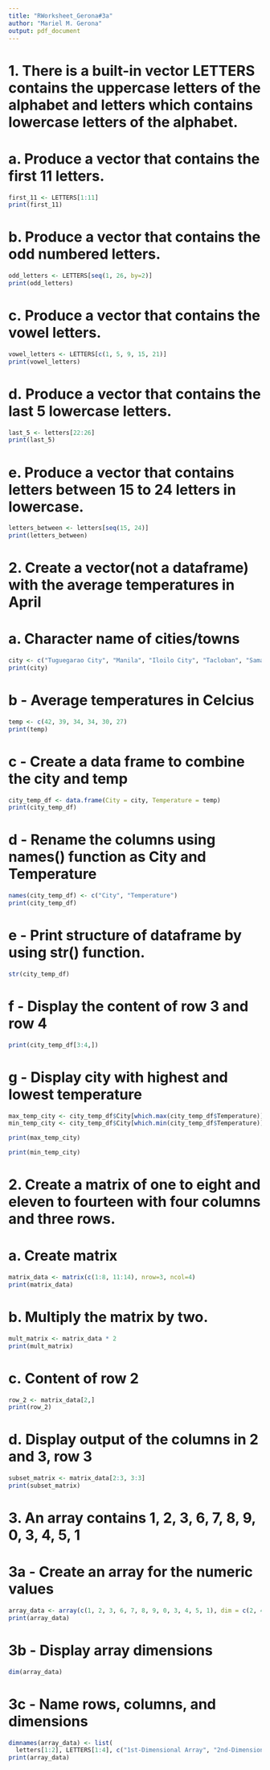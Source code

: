 ```yaml
---
title: "RWorksheet_Gerona#3a"
author: "Mariel M. Gerona"
output: pdf_document
---
```


# 1. There is a built-in vector LETTERS contains the uppercase letters of the alphabet and letters which contains lowercase letters of the alphabet.

# a. Produce a vector that contains the first 11 letters.
```r
first_11 <- LETTERS[1:11]
print(first_11)
```


# b. Produce a vector that contains the odd numbered letters.
```r
odd_letters <- LETTERS[seq(1, 26, by=2)]
print(odd_letters)

```

# c. Produce a vector that contains the vowel letters.
```r
vowel_letters <- LETTERS[c(1, 5, 9, 15, 21)]
print(vowel_letters)
```

 
# d. Produce a vector that contains the last 5 lowercase letters.
```r
last_5 <- letters[22:26]
print(last_5)
```

 
# e. Produce a vector that contains letters between 15 to 24 letters in lowercase.
```r
letters_between <- letters[seq(15, 24)]
print(letters_between)
```



# 2. Create a vector(not a dataframe) with the average temperatures in April

# a. Character name of cities/towns
```r
city <- c("Tuguegarao City", "Manila", "Iloilo City", "Tacloban", "Samal Island", "Davao City")
print(city)
```


# b - Average temperatures in Celcius
```r
temp <- c(42, 39, 34, 34, 30, 27)
print(temp)
```


# c - Create a data frame to combine the city and temp
```r
city_temp_df <- data.frame(City = city, Temperature = temp)
print(city_temp_df)

```

# d - Rename the columns using names() function as City and Temperature 
```r
names(city_temp_df) <- c("City", "Temperature")
print(city_temp_df)

```

# e - Print structure of dataframe by using str() function.
```r
str(city_temp_df)
```


# f - Display the content of row 3 and row 4
```r
print(city_temp_df[3:4,])
```


# g - Display city with highest and lowest temperature
```r
max_temp_city <- city_temp_df$City[which.max(city_temp_df$Temperature)]
min_temp_city <- city_temp_df$City[which.min(city_temp_df$Temperature)]

print(max_temp_city)

print(min_temp_city)

```


# 2. Create a matrix of one to eight and eleven to fourteen with four columns and three rows. 

# a. Create matrix
```r
matrix_data <- matrix(c(1:8, 11:14), nrow=3, ncol=4)
print(matrix_data)
```


# b. Multiply the matrix by two.
```r
mult_matrix <- matrix_data * 2
print(mult_matrix)
```


# c. Content of row 2
```r
row_2 <- matrix_data[2,]
print(row_2)
```


# d. Display output of the columns in 2 and 3, row 3
```r
subset_matrix <- matrix_data[2:3, 3:3]
print(subset_matrix)
```


# 3. An array contains 1, 2, 3, 6, 7, 8, 9, 0, 3, 4, 5, 1

# 3a - Create an array for the numeric values
```r
array_data <- array(c(1, 2, 3, 6, 7, 8, 9, 0, 3, 4, 5, 1), dim = c(2, 4, 3))
print(array_data)
```


# 3b - Display array dimensions
```r
dim(array_data)
```


# 3c - Name rows, columns, and dimensions
```r
dimnames(array_data) <- list(
  letters[1:2], LETTERS[1:4], c("1st-Dimensional Array", "2nd-Dimensional Array", "3rd-Dimensional Array"))
print(array_data)
```

